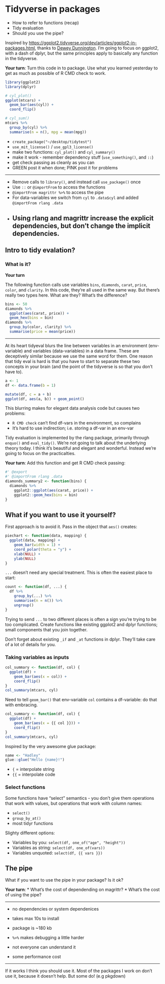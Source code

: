 # Tidyverse in packages

* How to refer to functions (recap)
* Tidy evaluation
* Should you use the pipe?

Inspired by <https://ggplot2.tidyverse.org/dev/articles/ggplot2-in-packages.html>, thanks to [Dewey Dunnington](http://github.com/paleolimbot). I'm going to focus on ggplot2, with a dash of dplyr, but the same principles apply to basically any function in the tidyverse.

**Your turn**: Turn this code in to package. Use what you learned yesterday to get as much as possible of R CMD check to work.

<!-- Need to figure out what to do about mtcars -->

```r
library(ggplot2)
library(dplyr)

# cyl_plot()
ggplot(mtcars) + 
  geom_bar(aes(cyl)) + 
  coord_flip()

# cyl_sum()
mtcars %>% 
  group_by(cyl) %>% 
  summarise(n = n(), mpg = mean(mpg))
```

* `create_package("~/desktop/tidytest")`
* `use_mit_license()` / `use_gpl3_license()`
* make two functions: `cyl_plot()` and `cyl_summary()`
* make it work - remember dependency stuff (`use_something()`, and `::`)
* get check passing as cleanly as you can
* GREEN post it when done; PINK post it for problems

---

* Remove calls to `library()`, and instead call `use_package()` once
* Use `::` or `@importFrom` to access the functions
* `@importFrom magrittr %>%` to access the pipe
* For data-variables we switch from `cyl` to `.data$cyl`
  and added `@importFrom rlang .data`
* Using rlang and magrittr increase the explicit dependencies, but don't change the implicit dependencies.
---

## Intro to tidy evalation?

### What is it?

**Your turn**

The following function calls use variables `bins`, `diamonds`, `carat`, `price`, `color`, and `clarity`. In this code, they're all used in the same way. But there's really two types here. What are they? What's the difference?

```r
bins <- 50
diamonds %>% 
  ggplot(aes(carat, price)) + 
  geom_hex(bins = bin)
diamonds %>% 
  group_by(color, clarity) %>% 
  summarise(price = mean(price))
```

---

At its heart tidyeval blurs the line between variables in an environment (env-variable) and variables (data-variables) in a data frame. These are deceptively similar because we use the same word for them. One reason that tidy eval is hard is that you have to start to separate these two concepts in your brain (and the point of the tidyverse is so that you don't have to).

```r
a <- 1
df <- data.frame(b = 1)

mutate(df, c = a + b)
ggplot(df, aes(a, b)) + geom_point()
```

This blurring makes for elegant data analysis code but causes two problems:

* `R CMD check` can't find df-vars in the environment, so complains
* It's hard to use indirection; i.e. storing a df-var in an env-var

Tidy evaluation is implemented by the rlang package, primarily through `enquo()` and `eval_tidy()`. We're not going to talk about the underlying theory today. I think it's beautiful and elegant and wonderful. Instead we're going to focus on the practicalties.

**Your turn**: Add this function and get R CMD check passing:

```r
#' @export
#' @importFrom rlang .data
diamonds_summary2 <- function(bins) {
  diamonds %>% 
    ggplot2::ggplot(aes(carat, price)) + 
    ggplot2::geom_hex(bins = bin)
}
```

## What if you want to use it yourself?

First approach is to avoid it. Pass in the object that `aes()` creates:

```r
piechart <- function(data, mapping) {
  ggplot(data, mapping) +
    geom_bar(width = 1) + 
    coord_polar(theta = "y") + 
    xlab(NULL) + 
    ylab(NULL)
}
```

`...` doesn't need any special treatment. This is often the easiest place to start: 

```r
count <- function(df, ...) {
  df %>%
    group_by(...) %>% 
    summarise(n = n()) %>% 
    ungroup()
}
```

Trying to send `...` to two different places is often a sign you're trying to be too complicated. Create functions like existing ggplot2 and dplyr functions; small components that you join together.

Don't forget about existing `_if` and `_at` functions in dplyr. They'll take care of a lot of details for you.

### Taking variables as inputs

```r
col_summary <- function(df, col) {
  ggplot(df) + 
    geom_bar(aes(x = col)) + 
    coord_flip()
}
col_summary(mtcars, cyl)
```

Need to tell `geom_bar()` that env-variable `col` contains a df-variable: do that with embracing.

```r
col_summary <- function(df, col) {
  ggplot(df) + 
    geom_bar(aes(x = {{ col }})) + 
    coord_flip()
}
col_summary(mtcars, cyl)
```

Inspired by the very awesome glue package:

```r
name <- "Hadley"
glue::glue("Hello {name}!")
```

* `{` = interpolate string
* `{{` = interpolate code

### Select functions

Some functions have "select" semantics - you don't give them operations that work with values, but operations that work with column names:

* `select()`
* `group_by_at()`
* most tidyr functions

Slighty different options:

* Variables by you: `select(df, one_of("age", "height"))`
* Variables as string: `select(df, one_of(vars))`
* Variables unquoted: `select(df, {{ vars }})`

## The pipe

What if you want to use the pipe in your package? Is it ok?

**Your turn**: 
* What's the cost of dependending on magrittr?
* What's the cost of using the pipe?

---

* no dependencies or system dependenices
* takes max 10s to install
* package is ~180 kb

* `%>%` makes debugging a little harder
* not everyone can understand it
* some performance cost

---

If it works I think you should use it. Most of the packages I work on don't use it, because it doesn't help. But some do! (e.g pkgdown)

